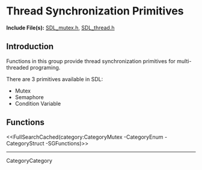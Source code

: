 <!-- #master-page:CategoryTemplate -->
<!-- #master-date:Unknown-Date -->
<!-- format wiki -->
<!-- language en -->

= Thread Synchronization Primitives =

'''Include File(s):'''  [http://hg.libsdl.org/SDL/file/default/include/SDL_mutex.h SDL_mutex.h], [http://hg.libsdl.org/SDL/file/default/include/SDL_thread.h SDL_thread.h]


== Introduction ==

Functions in this group provide thread synchronization primitives for multi-threaded programing.

There are 3 primitives available in SDL:
* Mutex
* Semaphore
* Condition Variable


<!-- #Remove this line and the ## below to use this markup if it becomes relevant to this category -->
<!-- #== Enumerations == -->
<!-- #<<FullSearchCached(category:CategoryEnum CategoryMutex -SGEnumerations)>> -->

<!-- #== Structures == -->
<!-- #<<FullSearchCached(category:CategoryStruct CategoryMutex -SGStructures)>> -->

== Functions ==
<<FullSearchCached(category:CategoryMutex -CategoryEnum -CategoryStruct -SGFunctions)>>

----
CategoryCategory
